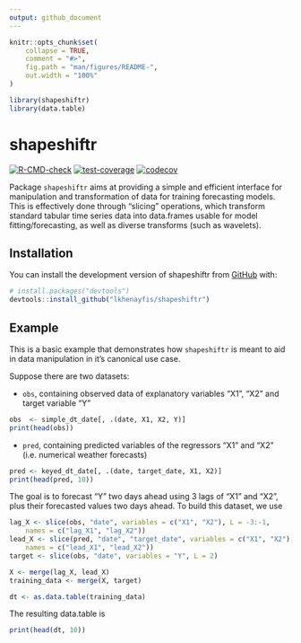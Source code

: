 ```yaml
---
output: github_document
---
```


<!-- README.md is generated from README.Rmd. Please edit that file -->

```r
knitr::opts_chunk$set(
    collapse = TRUE,
    comment = "#>",
    fig.path = "man/figures/README-",
    out.width = "100%"
)
```

```r
library(shapeshiftr)
library(data.table)
```

# shapeshiftr

<!-- badges: start -->
[![R-CMD-check](https://github.com/lkhenayfis/shapeshiftr/actions/workflows/R-CMD-check.yaml/badge.svg)](https://github.com/lkhenayfis/shapeshiftr/actions/workflows/R-CMD-check.yaml)
[![test-coverage](https://github.com/lkhenayfis/shapeshiftr/actions/workflows/test-coverage.yaml/badge.svg)](https://github.com/lkhenayfis/shapeshiftr/actions/workflows/test-coverage.yaml)
[![codecov](https://codecov.io/gh/lkhenayfis/shapeshiftr/graph/badge.svg?token=JW6LQ7TO2U)](https://codecov.io/gh/lkhenayfis/shapeshiftr)
<!-- badges: end -->

Package `shapeshiftr` aims at providing a simple and efficient interface for manipulation and 
transformation of data for training forecasting models. This is effectively done through "slicing"
operations, which transform standard tabular time series data into data.frames usable for model
fitting/forecasting, as well as diverse transforms (such as wavelets).

## Installation

You can install the development version of shapeshiftr from
[GitHub](https://github.com/lkhenayfis/shapeshiftr) with:

``` r
# install.packages("devtools")
devtools::install_github("lkhenayfis/shapeshiftr")
```

## Example

This is a basic example that demonstrates how `shapeshiftr` is meant to aid in data manipulation in
it's canonical use case.

Suppose there are two datasets:

* `obs`, containing observed data of explanatory variables "X1", "X2" and target variable "Y"

```r
obs  <- simple_dt_date[, .(date, X1, X2, Y)]
print(head(obs))
```

* `pred`, containing predicted variables of the regressors "X1" and "X2" (i.e. numerical weather forecasts)

```r
pred <- keyed_dt_date[, .(date, target_date, X1, X2)]
print(head(pred, 10))
```

The goal is to forecast "Y" two days ahead using 3 lags of "X1" and "X2", plus their forecasted
values two days ahead. To build this dataset, we use

```r
lag_X <- slice(obs, "date", variables = c("X1", "X2"), L = -3:-1,
    names = c("lag_X1", "lag_X2"))
lead_X <- slice(pred, "date", "target_date", variables = c("X1", "X2"), L = 0:2,
    names = c("lead_X1", "lead_X2"))
target <- slice(obs, "date", variables = "Y", L = 2)

X <- merge(lag_X, lead_X)
training_data <- merge(X, target)

dt <- as.data.table(training_data)
```

The resulting data.table is

```r
print(head(dt, 10))
```
